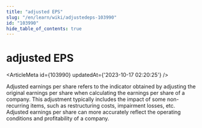 ```yaml
---
title: "adjusted EPS"
slug: "/en/learn/wiki/adjustedeps-103990"
id: "103990"
hide_table_of_contents: true
---
```



# adjusted EPS

<ArticleMeta id={103990} updatedAt={'2023-10-17 02:20:25'} />
<div className='border-solid border-b border-t-0 my-4 border-[var(--ifm-color-gray-300)]' />

Adjusted earnings per share refers to the indicator obtained by adjusting the original earnings per share when calculating the earnings per share of a company. This adjustment typically includes the impact of some non-recurring items, such as restructuring costs, impairment losses, etc. Adjusted earnings per share can more accurately reflect the operating conditions and profitability of a company.
